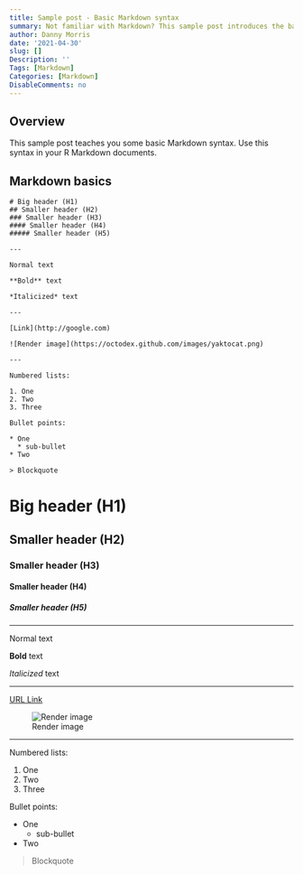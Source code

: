 ```yaml
---
title: Sample post - Basic Markdown syntax
summary: Not familiar with Markdown? This sample post introduces the basics
author: Danny Morris
date: '2021-04-30'
slug: []
Description: ''
Tags: [Markdown]
Categories: [Markdown]
DisableComments: no
---
```


## Overview

This sample post teaches you some basic Markdown syntax. Use this syntax in your R Markdown documents.

## Markdown basics

```
# Big header (H1)
## Smaller header (H2)
### Smaller header (H3)
#### Smaller header (H4)
##### Smaller header (H5)

---

Normal text

**Bold** text

*Italicized* text

---

[Link](http://google.com)

![Render image](https://octodex.github.com/images/yaktocat.png)

---

Numbered lists:

1. One
2. Two
3. Three

Bullet points:

* One
  * sub-bullet
* Two

> Blockquote
```

# Big header (H1)
## Smaller header (H2)
### Smaller header (H3)
#### Smaller header (H4)
##### Smaller header (H5)

---

Normal text

**Bold** text

*Italicized* text

---

[URL Link](http://google.com)

![Render image](https://octodex.github.com/images/yaktocat.png)

---

Numbered lists:

1. One
2. Two
3. Three

Bullet points:

* One
  * sub-bullet
* Two

> Blockquote